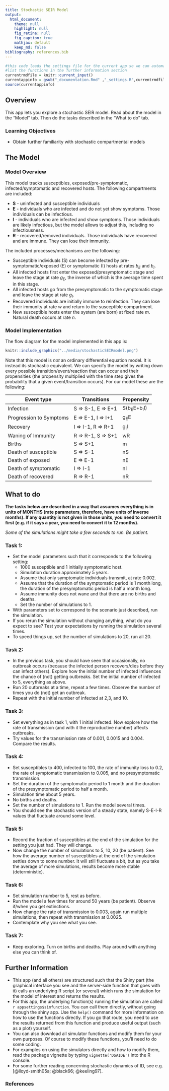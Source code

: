 ---
title: Stochastic SEIR Model
output:
  html_document:
    theme: null
    highlight: null
    fig_retina: null
    fig_caption: true
    mathjax: default 
    keep_md: false
bibliography: references.bib
---



```{r, echo = FALSE}
#this code loads the settings file for the current app so we can automatically 
#list the functions in the further information section
currentrmdfile = knitr::current_input() 
currentappinfo = gsub("_documentation.Rmd" ,"_settings.R",currentrmdfile)
source(currentappinfo)
```


## Overview {#shinytab1}
This app lets you explore a stochastic SEIR model. Read about the model in the "Model" tab. Then do the tasks described in the "What to do" tab.

### Learning Objectives
* Obtain further familiarity with stochastic compartmental models

## The Model {#shinytab2}

### Model Overview

This model tracks susceptibles, exposed/pre-symptomatic, infected/symptomatic and recovered hosts. 
The following compartments are included:  

* **S** - uninfected and susceptible individuals 
* **E** - individuals who are infected and do not yet show symptoms. Those individuals can be infectious.
* **I** - individuals who are infected and show symptoms. Those individuals are likely infectious, but the model allows to adjust this, including no infectiousness.
* **R** - recovered/removed individuals. Those individuals have recovered and are immune. They can lose their immunity.


The included processes/mechanisms are the following:

* Susceptible individuals (S) can become infected by pre-symptomatic/exposed (E) or symptomatic (I) hosts at rates _b~E~_ and _b~I~_. 
* All infected hosts first enter the exposed/presymptomatic stage and leave the stage at rate _g~E~_, the inverse of which is the average time spent in this stage. 
* All infected hosts go from the presymptomatic to the symptomatic stage and leave the stage at rate _g~I~_. 
* Recovered individuals are initially immune to reinfection. They can lose their immunity at rate _w_ and return to the susceptible compartment. 
* New susceptible hosts enter the system (are born) at fixed rate _m_. Natural death occurs at rate _n_.



### Model Implementation
The flow diagram for the model implemented in this app is:


```{r stochasticseirmodel,  fig.cap='Flow diagram for this model. ',  echo=FALSE}
knitr::include_graphics("../media/stochasticSEIRmodel.png")
```



Note that this model is _not_ an ordinary differential equation model. It is instead its stochastic equivalent.
We can specify the model by writing down every possible transition/event/reaction that can occur and their propensities (the propensity multiplied with the
time step gives the probability that a given event/transition occurs). For our model these are the following:

Event type              |  Transitions        |   Propensity      |
----------              |  -----------        |   ----------      |
Infection               |  S => S-1, E => E+1 |   S(b~E~E+b~I~I)  |
Progression to Symptoms |  E => E-1, I => I+1 |   g~E~E           |
Recovery                |  I => I-1, R => R+1 |   g~I~I           |
Waning of Immunity      |  R => R-1, S => S+1 |   wR          |
Births                  |  S => S+1           |   m          |
Death of susceptible    |  S => S-1           |   nS          | 
Death of exposed        |  E => E-1           |   nE          |
Death of symptomatic    |  I => I-1           |   nI          |
Death of recovered      |  R => R-1           |   nR          |




## What to do {#shinytab3}

**The tasks below are described in a way that assumes everything is in units of MONTHS (rate parameters, therefore, have units of inverse months). If any quantity is not given in those units, you need to convert it first (e.g. if it says a year, you need to convert it to 12 months).**

_Some of the simulations might take a few seconds to run. Be patient._

### Task 1: 
* Set the model parameters such that it corresponds to the following setting: 
    * 1000 susceptible and 1 initially symptomatic host.
    * Simulation duration approximately 5 years.
    * Assume that only symptomatic individuals transmit, at rate 0.002. 
    * Assume that the duration of the symptomatic period is 1 month long, the duration of the presymptomatic period is half a month long. 
    * Assume immunity does not wane and that there are no births and deaths.
    * Set the number of simulations to 1.
    
* With parameters set to correspond to the scenario just described, run the simulation.
* If you rerun the simulation without changing anything, what do you expect to see? Test your expectations by running the simulation several times.
* To speed things up, set the number of simulations to 20, run all 20.

### Task 2: 
* In the previous task, you should have seen that occasionally, no outbreak occurs (because the infected person recovers/dies before they can infect others). Explore how the initial number of infected influences the chance of (not) getting outbreaks. Set the initial number of infected to 5, everything as above. 
* Run 20 outbreaks at a time, repeat a few times. Observe the number of times you do (not) get an outbreak.
* Repeat with the initial number of infected at 2,3, and 10.


### Task 3: 
* Set everything as in task 1, with 1 initial infected. Now explore how the rate of transmission (and with it the reproductive number) affects outbreaks.
* Try values for the transmission rate of 0.001, 0.0015 and 0.004. Compare the results.


### Task 4: 
* Set susceptibles to 400, infected to 100, the rate of immunity loss to 0.2, the rate of symptomatic transmission to 0.005, and no presymptomatic transmission. 
* Set the duration of the symptomatic period to 1 month and the duration of the presymptomatic period to half a month. 
* Simulation time about 5 years.
* No births and deaths.
* Set the number of simulations to 1. Run the model several times.
* You should see the stochastic version of a steady state, namely S-E-I-R values that fluctuate around some level.
    
### Task 5: 
* Record the fraction of susceptibles at the end of the simulation for the setting you just had. They will change.
* Now change the number of simulations to 5, 10, 20 (be patient). See how the average number of susceptibles at the end of the simulation settles down to some number. It will still fluctuate a bit, but as you take the average of more simulations, results become more stable (deterministic). 

### Task 6: 
* Set simulation number to 5, rest as before.
* Run the model a few times for around 50 years (be patient). Observe if/when you get extinctions.
* Now change the rate of transmission to 0.003, again run multiple simulations, then repeat with transmission at 0.0025.
* Contemplate why you see what you see.
  
  
### Task 7: 
* Keep exploring. Turn on births and deaths. Play around with anything else you can think of.  
  
  

## Further Information {#shinytab4}
* This app (and all others) are structured such that the Shiny part (the graphical interface you see and the server-side function that goes with it) calls an underlying R script (or several) which runs the simulation for the model of interest and returns the results.
* For this app, the underlying function(s) running the simulation are called ``r appsettings$simfunction``. You can call them directly, without going through the shiny app. Use the `help()` command for more information on how to use the functions directly. If you go that route, you need to use the results returned from this function and produce useful output (such as a plot) yourself. 
* You can also download all simulator functions and modify them for your own purposes.  Of course to modify these functions, you'll need to do some coding.
* For examples on using the simulators directly and how to modify them, read the package vignette by typing `vignette('DSAIDE')` into the R console.
* For some further reading concerning stochastic dynamics of ID, see e.g. [@lloyd-smith05a; @black66; @keeling97].

### References

